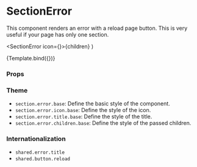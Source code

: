 

<Meta title="Components/Section/SectionError" component={SectionError} />

# SectionError

This component renders an error with a reload page button.
This is very useful if your page has only one section.

  <SectionError icon={<Warning />}>{children}</SectionError>
)

<Canvas>
  <Story
    name="Default"
    args={{
      children: 'Failed to connect with server.',
    }}
  >
    {Template.bind({})}
  </Story>
</Canvas>

### Props

<ArgsTable story="Default" />

### Theme

- `section.error.base`: Define the basic style of the component.
- `section.error.icon.base`: Define the style of the icon.
- `section.error.title.base`: Define the style of the title.
- `section.error.children.base`: Define the style of the passed children.

### Internationalization

- `shared.error.title`
- `shared.button.reload`
